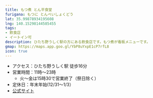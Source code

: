 ```yaml
---
title: もつ煮 とん平食堂
furigana: もつに とんぺいしょくどう
lat: 35.99878934195608
lng: 140.15298144585455
tags:
- 飲食店
- イートイン可
description: ひたち野うしく駅の方にある飲食店です。もつ煮が看板メニューです。
gmap: https://maps.app.goo.gl/YbP8uYxpE1cP7rfL8
icon: true
---
```


<LinkedImage
  basename="poketc_meganest/tonpei_shokudou-sign"
/>

- アクセス：ひたち野うしく駅 徒歩16分
- 営業時間：11時～23時
  - 火～金は15時30で営業終了（祭日除く）
- 定休日：年末年始(12/31～1/3）
- [公式サイト](http://www.tonpei.jp/)

<LinkedImage
  basename="poketc_meganest/tonpei_shokudou-menu"
/>

